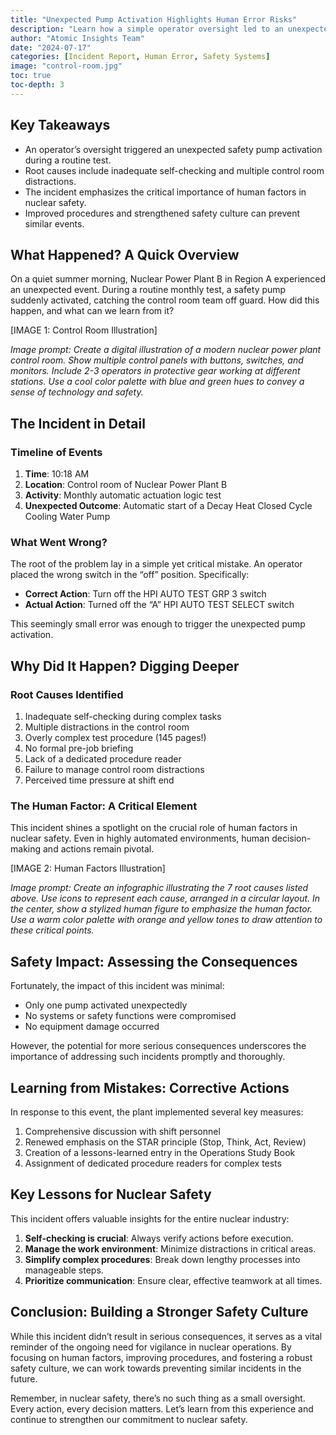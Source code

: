 ```yaml
---
title: "Unexpected Pump Activation Highlights Human Error Risks"
description: "Learn how a simple operator oversight led to an unexpected safety system activation in a nuclear power plant, and discover key strategies to prevent similar incidents."
author: "Atomic Insights Team"
date: "2024-07-17"
categories: [Incident Report, Human Error, Safety Systems]
image: "control-room.jpg"
toc: true
toc-depth: 3
---
```


## Key Takeaways

- An operator's oversight triggered an unexpected safety pump activation during a routine test.
- Root causes include inadequate self-checking and multiple control room distractions.
- The incident emphasizes the critical importance of human factors in nuclear safety.
- Improved procedures and strengthened safety culture can prevent similar events.

## What Happened? A Quick Overview

On a quiet summer morning, Nuclear Power Plant B in Region A experienced an unexpected event. During a routine monthly test, a safety pump suddenly activated, catching the control room team off guard. How did this happen, and what can we learn from it?

[IMAGE 1: Control Room Illustration]

*Image prompt: Create a digital illustration of a modern nuclear power plant control room. Show multiple control panels with buttons, switches, and monitors. Include 2-3 operators in protective gear working at different stations. Use a cool color palette with blue and green hues to convey a sense of technology and safety.*

## The Incident in Detail

### Timeline of Events

1. **Time**: 10:18 AM
2. **Location**: Control room of Nuclear Power Plant B
3. **Activity**: Monthly automatic actuation logic test
4. **Unexpected Outcome**: Automatic start of a Decay Heat Closed Cycle Cooling Water Pump

### What Went Wrong?

The root of the problem lay in a simple yet critical mistake. An operator placed the wrong switch in the "off" position. Specifically:

- **Correct Action**: Turn off the HPI AUTO TEST GRP 3 switch
- **Actual Action**: Turned off the "A" HPI AUTO TEST SELECT switch

This seemingly small error was enough to trigger the unexpected pump activation.

## Why Did It Happen? Digging Deeper

### Root Causes Identified

1. Inadequate self-checking during complex tasks
2. Multiple distractions in the control room
3. Overly complex test procedure (145 pages!)
4. No formal pre-job briefing
5. Lack of a dedicated procedure reader
6. Failure to manage control room distractions
7. Perceived time pressure at shift end

### The Human Factor: A Critical Element

This incident shines a spotlight on the crucial role of human factors in nuclear safety. Even in highly automated environments, human decision-making and actions remain pivotal.

[IMAGE 2: Human Factors Illustration]

*Image prompt: Create an infographic illustrating the 7 root causes listed above. Use icons to represent each cause, arranged in a circular layout. In the center, show a stylized human figure to emphasize the human factor. Use a warm color palette with orange and yellow tones to draw attention to these critical points.*

## Safety Impact: Assessing the Consequences

Fortunately, the impact of this incident was minimal:

- Only one pump activated unexpectedly
- No systems or safety functions were compromised
- No equipment damage occurred

However, the potential for more serious consequences underscores the importance of addressing such incidents promptly and thoroughly.

## Learning from Mistakes: Corrective Actions

In response to this event, the plant implemented several key measures:

1. Comprehensive discussion with shift personnel
2. Renewed emphasis on the STAR principle (Stop, Think, Act, Review)
3. Creation of a lessons-learned entry in the Operations Study Book
4. Assignment of dedicated procedure readers for complex tests

## Key Lessons for Nuclear Safety

This incident offers valuable insights for the entire nuclear industry:

1. **Self-checking is crucial**: Always verify actions before execution.
2. **Manage the work environment**: Minimize distractions in critical areas.
3. **Simplify complex procedures**: Break down lengthy processes into manageable steps.
4. **Prioritize communication**: Ensure clear, effective teamwork at all times.

## Conclusion: Building a Stronger Safety Culture

While this incident didn't result in serious consequences, it serves as a vital reminder of the ongoing need for vigilance in nuclear operations. By focusing on human factors, improving procedures, and fostering a robust safety culture, we can work towards preventing similar incidents in the future.

Remember, in nuclear safety, there's no such thing as a small oversight. Every action, every decision matters. Let's learn from this experience and continue to strengthen our commitment to nuclear safety.
